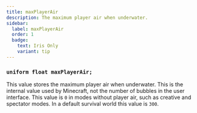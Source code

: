 ```yaml
---
title: maxPlayerAir
description: The maximum player air when underwater.
sidebar:
  label: maxPlayerAir
  order: 1
  badge:
    text: Iris Only
    variant: tip
---
```


### `uniform float maxPlayerAir;`

This value stores the maximum player air when underwater. This is the internal value used by Minecraft, not the number of bubbles in the user interface. This value is `0` in modes without player air, such as creative and spectator modes. In a default survival world this value is `300`.